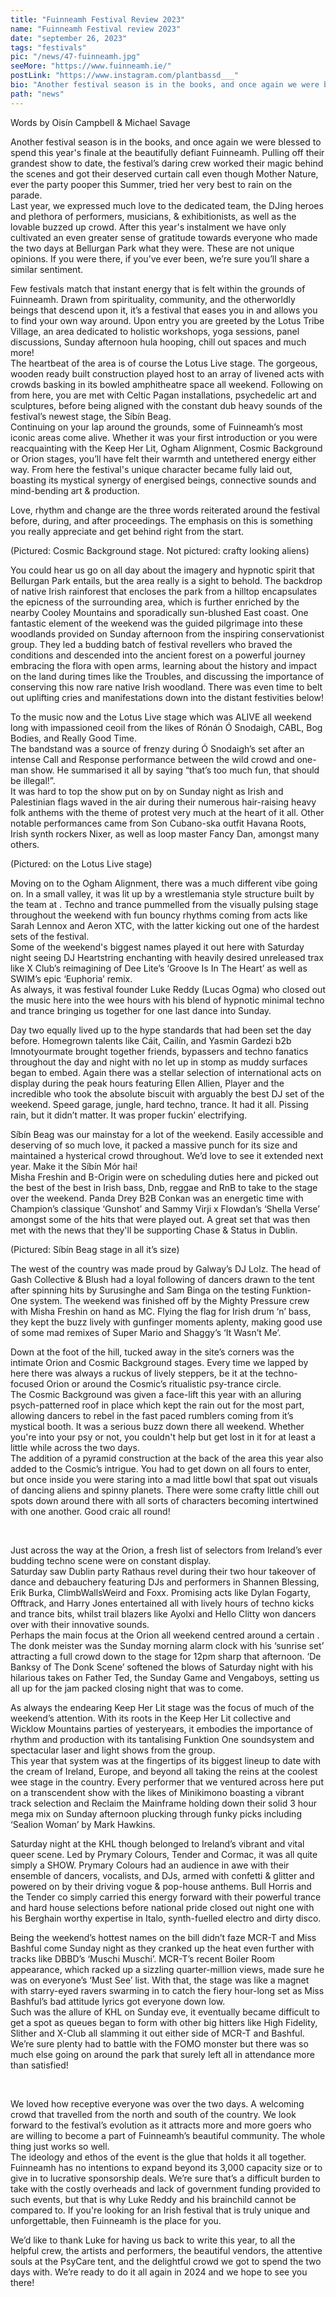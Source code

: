---
title: "Fuinneamh Festival Review 2023"
name: "Fuinneamh Festival review 2023"
date: "september 26, 2023"
tags: "festivals"
pic: "/news/47-fuinneamh.jpg"
seeMore: "https://www.fuinneamh.ie/"
postLink: "https://www.instagram.com/plantbassd___"
bio: "Another festival season is in the books, and once again we were blessed to spend this year's finale at the beautifully defiant Fuinneamh."
path: "news"
---

<p className="smallText">Words by Oisín Campbell & Michael Savage</p>

Another festival season is in the books, and once again we were blessed to spend this year's finale at the beautifully defiant Fuinneamh. Pulling off their grandest show to date, the festival’s daring crew worked their magic behind the scenes and got their deserved curtain call even though Mother Nature, ever the party pooper this Summer, tried her very best to rain on the parade.  
Last year, we expressed much love to the dedicated team, the DJing heroes and plethora of performers, musicians, & exhibitionists, as well as the lovable buzzed up crowd. After this year's instalment we have only cultivated an even greater sense of gratitude towards everyone who made the two days at Bellurgan Park what they were. These are not unique opinions. If you were there, if you’ve ever been, we’re sure you’ll share a similar sentiment.

Few festivals match that instant energy that is felt within the grounds of Fuinneamh. Drawn from spirituality, community, and the otherworldly beings that descend upon it, it’s a festival that eases you in and allows you to find your own way around. Upon entry you are greeted by the Lotus Tribe Village, an area dedicated to holistic workshops, yoga sessions, panel discussions, Sunday afternoon hula hooping, chill out spaces and much more!  
The heartbeat of the area is of course the Lotus Live stage. The gorgeous, wooden ready built construction played host to an array of livened acts with crowds basking in its bowled amphitheatre space all weekend. Following on from here, you are met with Celtic Pagan installations, psychedelic art and sculptures, before being aligned with the constant dub heavy sounds of the festival’s newest stage, the Síbín Beag.  
Continuing on your lap around the grounds, some of Fuinneamh’s most iconic areas come alive. Whether it was your first introduction or you were reacquainting with the Keep Her Lit, Ogham Alignment, Cosmic Background or Orion stages, you’ll have felt their warmth and untethered energy either way. From here the festival's unique character became fully laid out, boasting its mystical synergy of energised beings, connective sounds and mind-bending art & production.

Love, rhythm and change are the three words reiterated around the festival before, during, and after proceedings. The emphasis on this is something you really appreciate and get behind right from the start.

<Picture src="/news/47-cosmic.jpg" alt="cosmic Background stage" size={1200} withSubtitle />
<p className="smallText">
  (Pictured: Cosmic Background stage. Not pictured: crafty looking aliens)
</p>

You could hear us go on all day about the imagery and hypnotic spirit that Bellurgan Park entails, but the area really is a sight to behold. The backdrop of native Irish rainforest that encloses the park from a hilltop encapsulates the epicness of the surrounding area, which is further enriched by the nearby Cooley Mountains and sporadically sun-blushed East coast. One fantastic element of the weekend was the guided pilgrimage into these woodlands provided on Sunday afternoon from the inspiring <HoverLink url="https://www.instagram.com/croi.na.cre/" name="Croí na Cré" external /> conservationist group. They led a budding batch of festival revellers who braved the conditions and descended into the ancient forest on a powerful journey embracing the flora with open arms, learning about the history and impact on the land during times like the Troubles, and discussing the importance of conserving this now rare native Irish woodland. There was even time to belt out uplifting cries and manifestations down into the distant festivities below!

To the music now and the Lotus Live stage which was ALIVE all weekend long with impassioned ceoil from the likes of Rónán Ó Snodaigh, CABL, Bog Bodies, and Really Good Time.  
The bandstand was a source of frenzy during Ó Snodaigh’s set after an intense Call and Response performance between the wild crowd and one-man show. He summarised it all by saying “that’s too much fun, that should be illegal!”.  
It was hard to top the show put on by <HoverLink url="https://www.instagram.com/bogbodiesband/" name="Bog Bodies" external /> on Sunday night as Irish and Palestinian flags waved in the air during their numerous hair-raising heavy folk anthems with the theme of protest very much at the heart of it all. Other notable performances came from Son Cubano-ska outfit Havana Roots, Irish synth rockers Nixer, as well as loop master Fancy Dan, amongst many others.

<Picture src="/news/47-cabl.jpg" alt="CABL on the Lotus Live stage" size={1200} withSubtitle />
<p className="smallText">
  (Pictured: <HoverLink url="https://www.instagram.com/cabl.band/" name="CABL" external /> on the
  Lotus Live stage)
</p>

Moving on to the Ogham Alignment, there was a much different vibe going on. In a small valley, it was lit up by a wrestlemania style structure built by the team at <HoverLink url="https://www.instagram.com/visualspectrumstudio/" name="Visual Spectrum Studio" external />. Techno and trance pummelled from the visually pulsing stage throughout the weekend with fun bouncy rhythms coming from acts like Sarah Lennox and Aeron XTC, with the latter kicking out one of the hardest sets of the festival.  
Some of the weekend's biggest names played it out here with Saturday night seeing DJ Heartstring enchanting with heavily desired unreleased trax like X Club’s reimagining of Dee Lite’s ‘Groove Is In The Heart’ as well as SWIM’s epic ‘Euphoria’ remix.  
As always, it was festival founder Luke Reddy (Lucas Ogma) who closed out the music here into the wee hours with his blend of hypnotic minimal techno and trance bringing us together for one last dance into Sunday.

<VideoPlayer url="news/47-aero.mp4" text="Nathan Jones b2b Aero" />

Day two equally lived up to the hype standards that had been set the day before. Homegrown talents like Cáit, Cailín, and Yasmin Gardezi b2b Imnotyourmate brought together friends, bypassers and techno fanatics throughout the day and night with no let up in stomp as muddy surfaces began to embed. Again there was a stellar selection of international acts on display during the peak hours featuring Ellen Allien, Player and the incredible <HoverLink url="https://www.instagram.com/spfd.j/" name="SPFDJ" external /> who took the absolute biscuit with arguably the best DJ set of the weekend. Speed garage, jungle, hard techno, trance. It had it all. Pissing rain, but it didn’t matter. It was proper fuckin’ electrifying.

Síbín Beag was our mainstay for a lot of the weekend. Easily accessible and deserving of so much love, it packed a massive punch for its size and maintained a hysterical crowd throughout. We’d love to see it extended next year. Make it the Síbín Mór hai!  
Misha Freshin and B-Origin were on scheduling duties here and picked out the best of the best in Irish bass, Dnb, reggae and RnB to take to the stage over the weekend. Panda Drey B2B Conkan was an energetic time with Champion’s classique ‘Gunshot’ and Sammy Virji x Flowdan’s ‘Shella Verse’ amongst some of the hits that were played out. A great set that was then met with the news that they'll be supporting Chase & Status <HoverLink url="https://ra.co/events/1777036" name="next month at Here & Now" external /> in Dublin.

<Picture
  src="/news/47-sibin.jpg"
  alt="Síbín Beag stage in all it’s size"
  size={1200}
  withSubtitle
/>
<p className="smallText">(Pictured: Síbín Beag stage in all it’s size)</p>

The west of the country was made proud by Galway’s DJ Lolz. The head of Gash Collective & Blush had a loyal following of dancers drawn to the tent after spinning hits by Surusinghe and Sam Binga on the testing Funktion-One system. The weekend was finished off by the Mighty Pressure crew with Misha Freshin on hand as MC. Flying the flag for Irish drum ‘n’ bass, they kept the buzz lively with gunfinger moments aplenty, making good use of some mad remixes of Super Mario and Shaggy’s ‘It Wasn’t Me’.

Down at the foot of the hill, tucked away in the site’s corners was the intimate Orion and Cosmic Background stages. Every time we lapped by here there was always a ruckus of lively steppers, be it at the techno-focused Orion or around the Cosmic’s ritualistic psy-trance circle.  
The Cosmic Background was given a face-lift this year with an alluring psych-patterned roof in place which kept the rain out for the most part, allowing dancers to rebel in the fast paced rumblers coming from it’s mystical booth. It was a serious buzz down there all weekend. Whether you're into your psy or not, you couldn't help but get lost in it for at least a little while across the two days.  
The addition of a pyramid construction at the back of the area this year also added to the Cosmic’s intrigue. You had to get down on all fours to enter, but once inside you were staring into a mad little bowl that spat out visuals of dancing aliens and spinny planets. There were some crafty little chill out spots down around there with all sorts of characters becoming intertwined with one another. Good craic all round!

<YouTube url="https://www.youtube.com/watch?v=ZHWQBClCYiU" />

<br />

Just across the way at the Orion, a fresh list of selectors from Ireland’s ever budding techno scene were on constant display.  
Saturday saw Dublin party Rathaus revel during their two hour takeover of dance and debauchery featuring DJs and performers in Shannen Blessing, Erik Burka, ClimbWallsWeird and Foxx. Promising acts like Dylan Fogarty, Offtrack, and Harry Jones entertained all with lively hours of techno kicks and trance bits, whilst trail blazers like Ayolxi and Hello Clitty won dancers over with their innovative sounds.  
Perhaps the main focus at the Orion all weekend centred around a certain <HoverLink url="https://www.instagram.com/djeugenemccauley/" name="Eugene McCauley" external />. The donk meister was the Sunday morning alarm clock with his ‘sunrise set’ attracting a full crowd down to the stage for 12pm sharp that afternoon. ‘De Banksy of The Donk Scene’ softened the blows of Saturday night with his hilarious takes on Father Ted, the Sunday Game and Vengaboys, setting us all up for the jam packed closing night that was to come.

As always the endearing Keep Her Lit stage was the focus of much of the weekend’s attention. With its roots in the Keep Her Lit collective and Wicklow Mountains parties of yesteryears, it embodies the importance of rhythm and production with its tantalising Funktion One soundsystem and spectacular laser and light shows from the <HoverLink url="https://www.instagram.com/mindscape.ie/" name="Mindscape" external /> group.  
This year that system was at the fingertips of its biggest lineup to date with the cream of Ireland, Europe, and beyond all taking the reins at the coolest wee stage in the country. Every performer that we ventured across here put on a transcendent show with the likes of Minikimono boasting a vibrant track selection and Reclaim the Mainframe holding down their solid 3 hour mega mix on Sunday afternoon plucking through funky picks including ‘Sealion Woman’ by Mark Hawkins.

<VideoPlayer url="/news/47-mini.mp4" text="Minikimono" />

Saturday night at the KHL though belonged to Ireland’s vibrant and vital queer scene. Led by Prymary Colours, Tender and Cormac, it was all quite simply a SHOW. Prymary Colours had an audience in awe with their ensemble of dancers, vocalists, and DJs, armed with confetti & glitter and powered on by their driving vogue & pop-house anthems. Bull Horris and the Tender co simply carried this energy forward with their powerful trance and hard house selections before national pride <HoverLink url="https://www.instagram.com/cormacmusic/" name="Cormac" external /> closed out night one with his Berghain worthy expertise in Italo, synth-fuelled electro and dirty disco.

Being the weekend’s hottest names on the bill didn’t faze MCR-T and Miss Bashful come Sunday night as they cranked up the heat even further with tracks like DBBD’s ‘Muschi Muschi’. MCR-T’s recent Boiler Room appearance, which racked up a sizzling quarter-million views, made sure he was on everyone’s ‘Must See’ list. With that, the stage was like a magnet with starry-eyed ravers swarming in to catch the fiery hour-long set as Miss Bashful’s bad attitude lyrics got everyone down low.  
Such was the allure of KHL on Sunday eve, it eventually became difficult to get a spot as queues began to form with other big hitters like High Fidelity, Slither and X-Club all slamming it out either side of MCR-T and Bashful. We’re sure plenty had to battle with the FOMO monster but there was so much else going on around the park that surely left all in attendance more than satisfied!

<SoundCloud url="https://soundcloud.com/playdbbd/muschi-muschi" height="240px" />
<br />

We loved how receptive everyone was over the two days. A welcoming crowd that travelled from the north and south of the country. We look forward to the festival’s evolution as it attracts more and more goers who are willing to become a part of Fuinneamh’s beautiful community. The whole thing just works so well.  
The ideology and ethos of the event is the glue that holds it all together. Fuinneamh has no intentions to expand beyond its 3,000 capacity size or to give in to lucrative sponsorship deals. We’re sure that’s a difficult burden to take with the costly overheads and lack of government funding provided to such events, but that is why Luke Reddy and his brainchild cannot be compared to. If you're looking for an Irish festival that is truly unique and unforgettable, then Fuinneamh is the place for you.

We’d like to thank Luke for having us back to write this year, to all the helpful crew, the artists and performers, the beautiful vendors, the attentive souls at the PsyCare tent, and the delightful crowd we got to spend the two days with. We’re ready to do it all again in 2024 and we hope to see you there!
